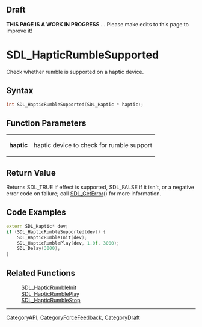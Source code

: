 
== Draft ==

'''THIS PAGE IS A WORK IN PROGRESS''' ... Please make edits to this page to improve it!
= SDL_HapticRumbleSupported =

Check whether rumble is supported on a haptic device.

== Syntax ==

<syntaxhighlight lang='c'>
int SDL_HapticRumbleSupported(SDL_Haptic * haptic);
</syntaxhighlight>

== Function Parameters ==

{|
|'''haptic'''
|haptic device to check for rumble support
|}

== Return Value ==

Returns SDL_TRUE if effect is supported, SDL_FALSE if it isn't, or a
negative error code on failure; call [[SDL_GetError]]() for more
information.

== Code Examples ==

<syntaxhighlight lang='c++'>
extern SDL_Haptic* dev;
if (SDL_HapticRumbleSupported(dev)) {
    SDL_HapticRumbleInit(dev);
    SDL_HapticRumblePlay(dev, 1.0f, 3000);
    SDL_Delay(3000);
}
</syntaxhighlight>

== Related Functions ==

:[[SDL_HapticRumbleInit]]
:[[SDL_HapticRumblePlay]]
:[[SDL_HapticRumbleStop]]

----
[[CategoryAPI]], [[CategoryForceFeedback]], [[CategoryDraft]]


